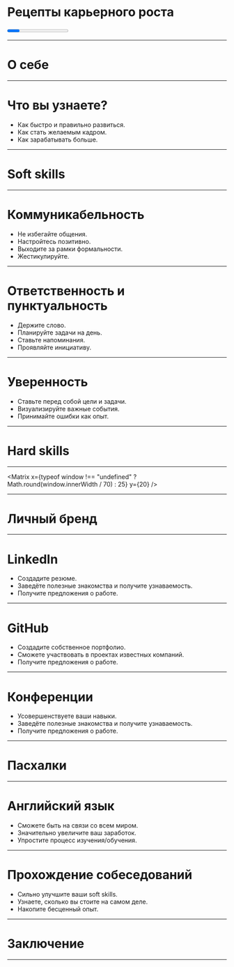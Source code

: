 





<Layout>

# Рецепты карьерного роста

<Progress autoFillProgress={75} prepend="👨🏼‍💻" append="🦸🏼‍♂️" />

</Layout>

---

<Layout>

# О себе

<About />

</Layout>

---

<Layout>

# Что вы узнаете?

- Как быстро и правильно развиться.
- Как стать желаемым кадром.
- Как зарабатывать больше.

</Layout>

---

<Layout>

# Soft skills

<SoftSkills />

</Layout>

---

<Layout>

# Коммуникабельность

<Steps>

- Не избегайте общения.
- Настройтесь позитивно.
- Выходите за рамки формальности.
- Жестикулируйте.

</Steps>

</Layout>

---

<Layout>

# Ответственность и пунктуальность

<Steps>

- Держите слово.
- Планируйте задачи на день.
- Ставьте напоминания.
- Проявляйте инициативу.

</Steps>

</Layout>

---

<Layout>

# Уверенность

<Steps>

- Ставьте перед собой цели и задачи.
- Визуализируйте важные события.
- Принимайте ошибки как опыт.

</Steps>

</Layout>

---

<Layout>

# Hard skills

<HardSkills />

</Layout>

---

<Layout>
  <ComputerScience />
</Layout>

<Matrix
  x={typeof window !== "undefined" ? Math.round(window.innerWidth / 70) : 25}
  y={20}
/>

---

<Layout>

# Личный бренд

<PublicPortrait />

</Layout>

---

<Layout>

# LinkedIn

- Создадите резюме.
- Заведёте полезные знакомства и получите узнаваемость.
- Получите предложения о работе.

</Layout>

---

<Layout>

# GitHub

- Создадите собственное портфолио.
- Сможете участвовать в проектах известных компаний.
- Получите предложения о работе.

</Layout>

---

<Layout>

# Конференции

- Усовершенствуете ваши навыки.
- Заведёте полезные знакомства и получите узнаваемость.
- Получите предложения о работе.

</Layout>

---

<Layout>

# Пасхалки

<EasterEggs />

</Layout>

---

<Layout>

# Английский язык

- Сможете быть на связи со всем миром.
- Значительно увеличите ваш заработок.
- Упростите процесс изучения/обучения.

</Layout>

---

<Layout>

# Прохождение собеседований

- Сильно улучшите ваши soft skills.
- Узнаете, сколько вы стоите на самом деле.
- Накопите бесценный опыт.

</Layout>

---

<Layout>

# Заключение

<Conclusion />

</Layout>

---

<Layout>
  <Contact />
</Layout>
